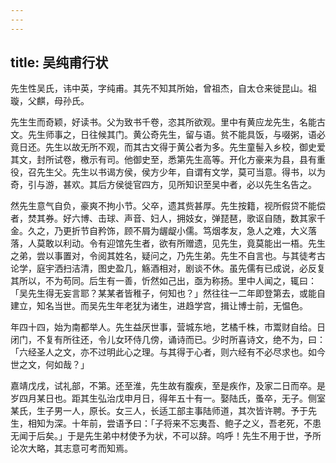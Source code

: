```yaml
---
---
---
```

title: 吴纯甫行状
---



先生性吴氏，讳中英，字纯甫。其先不知其所始，曾祖杰，自太仓来徙昆山。祖璇，父麒，母孙氏。

先生生而奇颖，好读书。父为致书千卷，恣其所欲观。里中有黄应龙先生，名能古文。先生师事之，日往候其门。黄公奇先生，留与语。贫不能具饭，与啜粥，语必竟日还。先生以故无所不观，而其古文得于黄公者为多。先生童髻入乡校，御史爱其文，封所试卷，檄示有司。他御史至，悉第先生高等。开化方豪来为县，县有重役，召先生父。先生以书谒方侯，侯方少年，自谓有文学，莫可当意。得书，以为奇，引与游，甚欢。其后方侯徙官四方，见所知识至吴中者，必以先生名告之。

然先生意气自负，豪爽不拘小节。父卒，遗其赀甚厚。先生按籍，视所假贷不能偿者，焚其券。好六博、击球、声音、妇人，拥妓女，弹琵琶，歌讴自随，数其家千金。久之，乃更折节自矜饰，顾不屑为龌龊小儒。笃烟孝友，急人之难，大义落落，人莫敢以利动。令有迎馆先生者，欲有所赠遗，见先生，竟莫能出一梧。先生之弟，尝以事置对，令阅其姓名，疑问之，乃先生弟。先生不自言也。与其徒考古论学，庭宇洒扫洁清，图史盈几，觞酒相对，剧谈不休。虽先儒有已成说，必反复其所以，不为苟同。后生有一善，忻然如己出，亟为称扬。里中人闻之，辄曰：「吴先生得无妄言耶？某某者皆稚子，何知也？」然往往一二年即登第去，或能自建立，知名当世。而吴先生年老犹为诸生，进趋学宫，揖让博士前，无愠色。

年四十四，始为南都举人。先生益厌世事，营城东地，艺橘千株，市鬻财自给。日闭门，不复有所往还，令儿女环侍几傍，诵诗而已。少时所喜诗文，绝不为，曰：「六经圣人之文，亦不过明此心之理。与其得于心者，则六经有不必尽求也。如今世之文，何如哉？」

嘉靖戊戌，试礼部，不第。还至淮，先生故有腹疾，至是疾作，及家二日而卒。是岁四月某日也。距其生弘治戊申月日，得年五十有一。娶陆氏，蚤卒，无子。侧室某氏，生子男一人，原长。女三人，长适工部主事陆师道，其次皆许聘。予于先生，相知为深。十年前，尝语予曰：「子将来不忘夷吾、鲍子之义，吾老死，不患无闻于后矣。」于是先生弟中材使予为状，不可以辞。呜呼！先生不用于世，予所论次大略，其志意可考而知焉。